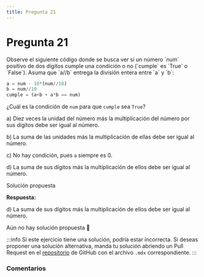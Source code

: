 ```yaml
---
title: Pregunta 21
---
```



# Pregunta 21

<div className="exercise">
Observe el siguiente código donde se busca ver si un número `num` positivo de dos dígitos cumple una condición o no (`cumple` es `True` o `False`). Asuma que `a//b` entrega la división entera entre `a` y `b`:

```python
a = num - 10*(num//10)
b = num//10
cumple = (a+b + a*b == num)
```

¿Cuál es la condición de `num` para que `cumple` sea `True`?

a) Diez veces la unidad del número más la multiplicación del número por sus dígitos debe ser igual al número.

b) La suma de las unidades más la multiplicación de ellas debe ser igual al número.

c) No hay condición, pues `a` siempre es 0.

d) La suma de sus dígitos más la multiplicación de ellos debe ser igual al número.
</div>

<MDXDetails>
<summary>Solución propuesta</summary>

<div className="exercise">

**Respuesta:**

d) La suma de sus dígitos más la multiplicación de ellos debe ser igual al número.

Aún no hay solución propuesta 🥲
</div>

:::info
Si este ejercicio tiene una solución, podría estar incorrecta. Si deseas proponer una solución alternativa, manda tu solución abriendo
un Pull Request en el [repositorio](https://github.com/crow-rojas/apuntes-fundamentals/pulls) de GitHub con el archivo
`.mdx` correspondiente.
:::

</MDXDetails>

### Comentarios

<Disqus
  url="https://crow-rojas.github.io/apuntes-fundamentals/docs/engineering/computing/exercises/2016-1/p21"
  identifier="docs/engineering/computing/exercises/2016-1/p21"
  title="2016-1 Computación - Pregunta 21"
/>
